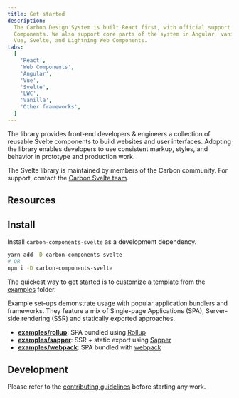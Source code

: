 ```yaml
---
title: Get started
description:
  The Carbon Design System is built React first, with official support for Web
  Components. We also support core parts of the system in Angular, vanilla JS,
  Vue, Svelte, and Lightning Web Components.
tabs:
  [
    'React',
    'Web Components',
    'Angular',
    'Vue',
    'Svelte',
    'LWC',
    'Vanilla',
    'Other frameworks',
  ]
---
```


<PageDescription>

The library provides front-end developers & engineers a collection of reusable
Svelte components to build websites and user interfaces. Adopting the library
enables developers to use consistent markup, styles, and behavior in prototype
and production work.

</PageDescription>

<InlineNotification>

The Svelte library is maintained by members of the Carbon community. For
support, contact the
[Carbon Svelte team](https://github.com/IBM/carbon-components-svelte/issues/new).

</InlineNotification>

## Resources

<Row className="resource-card-group">
  <Column colLg={4} colMd={4} noGutterSm>
    <ResourceCard
      subTitle="Carbon Components Svelte"
      href="https://github.com/IBM/carbon-components-svelte"
    >
      <MdxIcon name="github" />
    </ResourceCard>
  </Column>
  <Column colMd={4} colLg={4} noGutterSm>
    <ResourceCard
      subTitle="Carbon Icons Svelte"
      href="https://github.com/IBM/carbon-icons-svelte"
    >
      <MdxIcon name="github" />
    </ResourceCard>
  </Column>
  <Column colMd={4} colLg={4} noGutterSm>
    <ResourceCard
      subTitle="Carbon Pictograms Svelte"
      href="https://github.com/IBM/carbon-pictograms-svelte"
    >
      <MdxIcon name="github" />
    </ResourceCard>
  </Column>
</Row>

## Install

Install `carbon-components-svelte` as a development dependency.

```bash
yarn add -D carbon-components-svelte
# OR
npm i -D carbon-components-svelte
```

The quickest way to get started is to customize a template from the
[examples](https://github.com/IBM/carbon-components-svelte/tree/master/examples/)
folder.

Example set-ups demonstrate usage with popular application bundlers and
frameworks. They feature a mix of Single-page Applications (SPA), Server-side
rendering (SSR) and statically exported approaches.

- **[examples/rollup](https://github.com/IBM/carbon-components-svelte/tree/master/examples/rollup/)**:
  SPA bundled using [Rollup](https://github.com/rollup/rollup)
- **[examples/sapper](https://github.com/IBM/carbon-components-svelte/tree/master/examples/sapper/)**:
  SSR + static export using [Sapper](https://github.com/sveltejs/sapper)
- **[examples/webpack](https://github.com/IBM/carbon-components-svelte/tree/master/examples/webpack/)**:
  SPA bundled with [webpack](https://github.com/webpack/webpack)

## Development

Please refer to the
[contributing guidelines](https://github.com/IBM/carbon-components-svelte/blob/master/CONTRIBUTING.md)
before starting any work.
